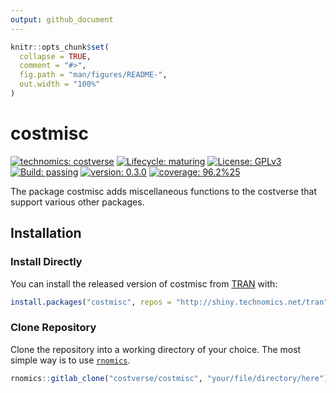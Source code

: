 ```yaml
---
output: github_document
---
```


<!-- README.md is generated from README.Rmd. Please edit that file -->

```r
knitr::opts_chunk$set(
  collapse = TRUE,
  comment = "#>",
  fig.path = "man/figures/README-",
  out.width = "100%"
)
```

# costmisc

<!-- badges: start -->
[![technomics: costverse](https://img.shields.io/badge/technomics-costverse-EAC435.svg)](https://gitlab.technomics.net/costverse)
[![Lifecycle: maturing](https://img.shields.io/badge/lifecycle-maturing-blue.svg)](https://www.tidyverse.org/lifecycle/#maturing)
[![License: GPLv3](https://img.shields.io/badge/License-GPLv3-blue.svg)](https://opensource.org/licenses/GPL-3.0)
[![Build: passing](https://img.shields.io/badge/build-passing-green.svg)](https://gitlab.technomics.net/costverse/costmisc.git)
[![version: 0.3.0](https://img.shields.io/badge/version-0.3.0-blue.svg)]()
[![coverage: 96.2%25](https://img.shields.io/badge/coverage-96.2%25-green.svg)](https://cran.r-project.org/web/packages/covr/vignettes/how_it_works.html)
<!-- badges: end -->

The package costmisc adds miscellaneous functions to the costverse that support various other packages.

## Installation

### Install Directly

You can install the released version of costmisc from [TRAN](http://shiny.technomics.net/tran/www/home/) with:

```r
install.packages("costmisc", repos = "http://shiny.technomics.net/tran")
```

### Clone Repository

Clone the repository into a working directory of your choice. The most simple way is to use [`rnomics`](http://shiny.technomics.net/tran/www/docs/rnomics/).

```r
rnomics::gitlab_clone("costverse/costmisc", "your/file/directory/here")
```
